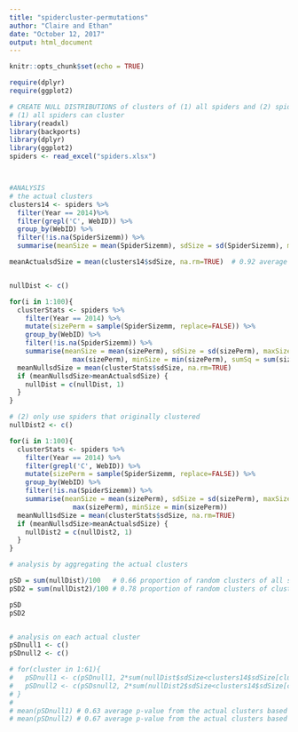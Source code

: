 ```yaml
---
title: "spidercluster-permutations"
author: "Claire and Ethan"
date: "October 12, 2017"
output: html_document
---
```


```r
knitr::opts_chunk$set(echo = TRUE)
```

```r
require(dplyr)
require(ggplot2)
```


```r
# CREATE NULL DISTRIBUTIONS of clusters of (1) all spiders and (2) spiders who clustered. Uses 2014 data.
# (1) all spiders can cluster
library(readxl)
library(backports)
library(dplyr)
library(ggplot2)
spiders <- read_excel("spiders.xlsx")



#ANALYSIS
# the actual clusters
clusters14 <- spiders %>%
  filter(Year == 2014)%>%  
  filter(grepl('C', WebID)) %>%
  group_by(WebID) %>%
  filter(!is.na(SpiderSizemm)) %>%
  summarise(meanSize = mean(SpiderSizemm), sdSize = sd(SpiderSizemm), maxSize = max(SpiderSizemm), minSize = min(SpiderSizemm))

meanActualsdSize = mean(clusters14$sdSize, na.rm=TRUE)  # 0.92 average SD of actual clusters


nullDist <- c()

for(i in 1:100){
  clusterStats <- spiders %>%
    filter(Year == 2014) %>%
    mutate(sizePerm = sample(SpiderSizemm, replace=FALSE)) %>%
    group_by(WebID) %>%
    filter(!is.na(SpiderSizemm)) %>%
    summarise(meanSize = mean(sizePerm), sdSize = sd(sizePerm), maxSize =
                max(sizePerm), minSize = min(sizePerm), sumSq = sum(sizePerm^2))
  meanNullsdSize = mean(clusterStats$sdSize, na.rm=TRUE)     
  if (meanNullsdSize>meanActualsdSize) {
    nullDist = c(nullDist, 1)
  }
}

# (2) only use spiders that originally clustered
nullDist2 <- c()

for(i in 1:100){
  clusterStats <- spiders %>%
    filter(Year == 2014) %>%  
    filter(grepl('C', WebID)) %>%
    mutate(sizePerm = sample(SpiderSizemm, replace=FALSE)) %>%
    group_by(WebID) %>%
    filter(!is.na(SpiderSizemm)) %>%
    summarise(meanSize = mean(sizePerm), sdSize = sd(sizePerm), maxSize =
                max(sizePerm), minSize = min(sizePerm))
  meanNull1sdSize = mean(clusterStats$sdSize, na.rm=TRUE)     
  if (meanNullsdSize>meanActualsdSize) {
    nullDist2 = c(nullDist2, 1)
  }
}

# analysis by aggregating the actual clusters

pSD = sum(nullDist)/100   # 0.66 proportion of random clusters of all spiders whose SDs were more extreme
pSD2 = sum(nullDist2)/100 # 0.78 proportion of random clusters of clustered spiders whose SDs were more extreme

pSD
pSD2


# analysis on each actual cluster
pSDnull1 <- c()
pSDnull2 <- c()

# for(cluster in 1:61){
#   pSDnull1 <- c(pSDnull1, 2*sum(nullDist$sdSize<clusters14$sdSize[cluster])/1000)
#   pSDnull2 <- c(pSDsnull2, 2*sum(nullDist2$sdSize<clusters14$sdSize[cluster])/1000)
# }
# 
# mean(pSDnull1) # 0.63 average p-value from the actual clusters based on null1
# mean(pSDnull2) # 0.67 average p-value from the actual clusters based on null2

```
